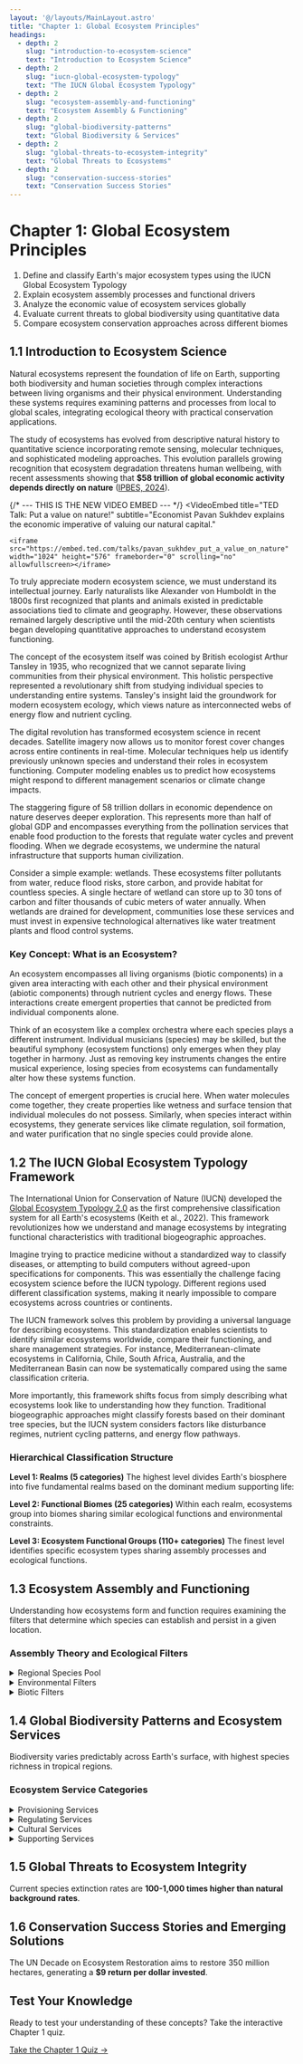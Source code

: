 ```yaml
---
layout: '@/layouts/MainLayout.astro'
title: "Chapter 1: Global Ecosystem Principles"
headings:
  - depth: 2
    slug: "introduction-to-ecosystem-science"
    text: "Introduction to Ecosystem Science"
  - depth: 2
    slug: "iucn-global-ecosystem-typology"
    text: "The IUCN Global Ecosystem Typology"
  - depth: 2
    slug: "ecosystem-assembly-and-functioning"
    text: "Ecosystem Assembly & Functioning"
  - depth: 2
    slug: "global-biodiversity-patterns"
    text: "Global Biodiversity & Services"
  - depth: 2
    slug: "global-threats-to-ecosystem-integrity"
    text: "Global Threats to Ecosystems"
  - depth: 2
    slug: "conservation-success-stories"
    text: "Conservation Success Stories"
---
```


# Chapter 1: Global Ecosystem Principles

<LearningObjectives>
  <ol>
    <li>Define and classify Earth's major ecosystem types using the IUCN Global Ecosystem Typology</li>
    <li>Explain ecosystem assembly processes and functional drivers</li>
    <li>Analyze the economic value of ecosystem services globally</li>
    <li>Evaluate current threats to global biodiversity using quantitative data</li>
    <li>Compare ecosystem conservation approaches across different biomes</li>
  </ol>
</LearningObjectives>

## 1.1 Introduction to Ecosystem Science

Natural ecosystems represent the foundation of life on Earth, supporting both biodiversity and human societies through complex interactions between living organisms and their physical environment. Understanding these systems requires examining patterns and processes from local to global scales, integrating ecological theory with practical conservation applications.

The study of ecosystems has evolved from descriptive natural history to quantitative science incorporating remote sensing, molecular techniques, and sophisticated modeling approaches. This evolution parallels growing recognition that ecosystem degradation threatens human wellbeing, with recent assessments showing that **$58 trillion of global economic activity depends directly on nature** (<a href="https://www.ipbes.net/" target="_blank" rel="noopener noreferrer" class="learn-more-link">IPBES, 2024</a>).

<CounterCard
  client:visible
  endValue={58}
  prefix="$"
  suffix=" Trillion"
  label="of global economic activity depends directly on nature (IPBES, 2024)."
/>

{/* --- THIS IS THE NEW VIDEO EMBED --- */}
<VideoEmbed
    title="TED Talk: Put a value on nature!"
    subtitle="Economist Pavan Sukhdev explains the economic imperative of valuing our natural capital."
>
    <iframe src="https://embed.ted.com/talks/pavan_sukhdev_put_a_value_on_nature" width="1024" height="576" frameborder="0" scrolling="no" allowfullscreen></iframe>
</VideoEmbed>

To truly appreciate modern ecosystem science, we must understand its intellectual journey. Early naturalists like Alexander von Humboldt in the 1800s first recognized that plants and animals existed in predictable associations tied to climate and geography. However, these observations remained largely descriptive until the mid-20th century when scientists began developing quantitative approaches to understand ecosystem functioning.

The concept of the ecosystem itself was coined by British ecologist Arthur Tansley in 1935, who recognized that we cannot separate living communities from their physical environment. This holistic perspective represented a revolutionary shift from studying individual species to understanding entire systems. Tansley's insight laid the groundwork for modern ecosystem ecology, which views nature as interconnected webs of energy flow and nutrient cycling.

The digital revolution has transformed ecosystem science in recent decades. Satellite imagery now allows us to monitor forest cover changes across entire continents in real-time. Molecular techniques help us identify previously unknown species and understand their roles in ecosystem functioning. Computer modeling enables us to predict how ecosystems might respond to different management scenarios or climate change impacts.

The staggering figure of 58 trillion dollars in economic dependence on nature deserves deeper exploration. This represents more than half of global GDP and encompasses everything from the pollination services that enable food production to the forests that regulate water cycles and prevent flooding. When we degrade ecosystems, we undermine the natural infrastructure that supports human civilization.

Consider a simple example: wetlands. These ecosystems filter pollutants from water, reduce flood risks, store carbon, and provide habitat for countless species. A single hectare of wetland can store up to 30 tons of carbon and filter thousands of cubic meters of water annually. When wetlands are drained for development, communities lose these services and must invest in expensive technological alternatives like water treatment plants and flood control systems.

### Key Concept: What is an Ecosystem?

<KeyConceptBox title="What is an Ecosystem?">
  <p>
    An ecosystem encompasses all living organisms (biotic components) in a given area interacting with each other and their physical environment (abiotic components) through nutrient cycles and energy flows. These interactions create emergent properties that cannot be predicted from individual components alone.
  </p>
  <p>
    Think of an ecosystem like a complex orchestra where each species plays a different instrument. Individual musicians (species) may be skilled, but the beautiful symphony (ecosystem functions) only emerges when they play together in harmony. Just as removing key instruments changes the entire musical experience, losing species from ecosystems can fundamentally alter how these systems function.
  </p>
  <p>
    The concept of emergent properties is crucial here. When water molecules come together, they create properties like wetness and surface tension that individual molecules do not possess. Similarly, when species interact within ecosystems, they generate services like climate regulation, soil formation, and water purification that no single species could provide alone.
  </p>
</KeyConceptBox>

## 1.2 The IUCN Global Ecosystem Typology Framework

The International Union for Conservation of Nature (IUCN) developed the <a href="https://iucn.org/resources/conservation-tool/iucn-global-ecosystem-typology" target="_blank" rel="noopener noreferrer" class="learn-more-link">Global Ecosystem Typology 2.0</a> as the first comprehensive classification system for all Earth's ecosystems (Keith et al., 2022). This framework revolutionizes how we understand and manage ecosystems by integrating functional characteristics with traditional biogeographic approaches.

Imagine trying to practice medicine without a standardized way to classify diseases, or attempting to build computers without agreed-upon specifications for components. This was essentially the challenge facing ecosystem science before the IUCN typology. Different regions used different classification systems, making it nearly impossible to compare ecosystems across countries or continents.

The IUCN framework solves this problem by providing a universal language for describing ecosystems. This standardization enables scientists to identify similar ecosystems worldwide, compare their functioning, and share management strategies. For instance, Mediterranean-climate ecosystems in California, Chile, South Africa, Australia, and the Mediterranean Basin can now be systematically compared using the same classification criteria.

More importantly, this framework shifts focus from simply describing what ecosystems look like to understanding how they function. Traditional biogeographic approaches might classify forests based on their dominant tree species, but the IUCN system considers factors like disturbance regimes, nutrient cycling patterns, and energy flow pathways.

### Hierarchical Classification Structure

**Level 1: Realms (5 categories)**
The highest level divides Earth's biosphere into five fundamental realms based on the dominant medium supporting life:

<Realms />

**Level 2: Functional Biomes (25 categories)**
Within each realm, ecosystems group into biomes sharing similar ecological functions and environmental constraints.

**Level 3: Ecosystem Functional Groups (110+ categories)**
The finest level identifies specific ecosystem types sharing assembly processes and ecological functions.

<InteractiveTypology client:load />

## 1.3 Ecosystem Assembly and Functioning

Understanding how ecosystems form and function requires examining the filters that determine which species can establish and persist in a given location.

### Assembly Theory and Ecological Filters

<Accordion>
  <details>
    <summary>Regional Species Pool</summary>
    <div className="content">
      <p>
        The evolutionary and biogeographic history of a region determines the potential species available.
      </p>
    </div>
  </details>
  <details>
    <summary>Environmental Filters</summary>
    <div className="content">
      <p>
        Physical and chemical conditions screen species based on their physiological tolerances.
      </p>
    </div>
  </details>
  <details>
    <summary>Biotic Filters</summary>
    <div className="content">
      <p>
        Species interactions like competition and predation further filter community composition.
      </p>
    </div>
  </details>
</Accordion>

## 1.4 Global Biodiversity Patterns and Ecosystem Services

Biodiversity varies predictably across Earth's surface, with highest species richness in tropical regions.

### Ecosystem Service Categories

<Accordion>
  <details>
    <summary>Provisioning Services</summary>
    <div className="content">
      <p>Tangible products like food, fresh water, and timber.</p>
    </div>
  </details>
  <details>
    <summary>Regulating Services</summary>
    <div className="content">
      <p>Benefits like climate regulation, water purification, and pollination.</p>
    </div>
  </details>
  <details>
    <summary>Cultural Services</summary>
    <div className="content">
      <p>Non-material benefits such as recreation, ecotourism, and spiritual values.</p>
    </div>
  </details>
  <details>
    <summary>Supporting Services</summary>
    <div className="content">
      <p>Fundamental processes like soil formation and primary production.</p>
    </div>
  </details>
</Accordion>

## 1.5 Global Threats to Ecosystem Integrity

Current species extinction rates are **100-1,000 times higher than natural background rates**.

## 1.6 Conservation Success Stories and Emerging Solutions

The UN Decade on Ecosystem Restoration aims to restore 350 million hectares, generating a **$9 return per dollar invested**.

## Test Your Knowledge

Ready to test your understanding of these concepts? Take the interactive Chapter 1 quiz.

<a href="/course_website/quiz1/" className="quiz-link">Take the Chapter 1 Quiz →</a>